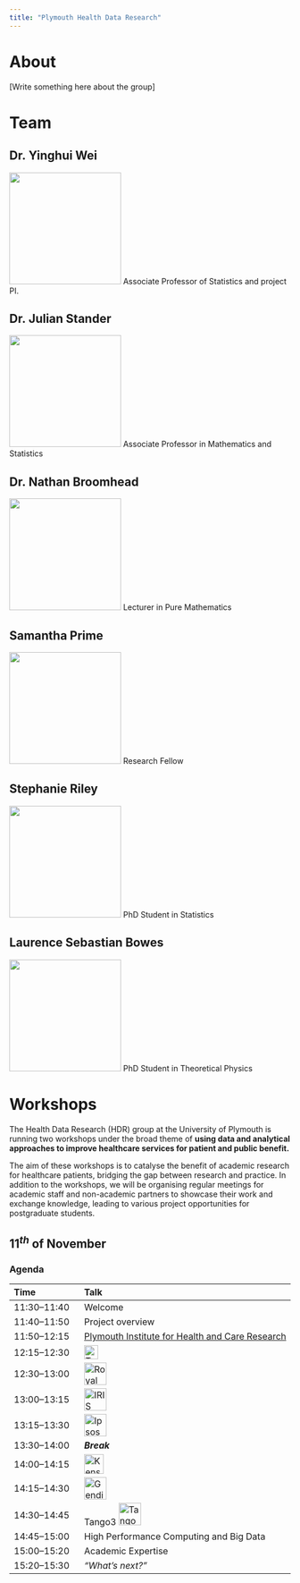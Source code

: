 ```yaml
---
title: "Plymouth Health Data Research"
---
```


# About

[Write something here about the group]

# Team

## Dr. Yinghui Wei
![](_assets/team/y_wei.jpg){height="200"}
Associate Professor of Statistics and project PI.

## Dr. Julian Stander
![](_assets/team/j_stander.jpg){height="200"}
Associate Professor in Mathematics and Statistics

## Dr. Nathan Broomhead
![](_assets/team/n_broomhead.jpg){height="200"}
Lecturer in Pure Mathematics

## Samantha Prime
![](_assets/team/s_prime.jpg){height="200"}
Research Fellow

## Stephanie Riley
![](_assets/team/s_riley.jpg){height="200"}
PhD Student in Statistics

## Laurence Sebastian Bowes
![](_assets/team/l_bowes.jpg){height="200"}
PhD Student in Theoretical Physics

# Workshops

The Health Data Research (HDR) group at the University of Plymouth is running two workshops under the broad theme of __using data and analytical approaches to improve healthcare services for patient and public benefit.__

The aim of these workshops is to catalyse the benefit of academic research for healthcare patients, bridging the gap between research and practice. In addition to the workshops, we will be organising regular meetings for academic staff and non-academic partners to showcase their work and exchange knowledge, leading to various project opportunities for postgraduate students.


## $11^{th}$ of November

### Agenda

| Time | Talk |
|:-|:-----|
| 11:30–11:40 | Welcome |
| 11:40–11:50 | Project overview |
| 11:50–12:15 | [Plymouth Institute for Health and Care Research](https://www.plymouth.ac.uk/research/institutes/health) |
| 12:15–12:30 | [![TClarke](_assets/tclarke_logo.png){height="25"}](https://www.tclarke.co.uk/) |
| 12:30–13:00 | [![Royal Cornwall Hospitals NHS Trust](_assets/rcht_logo.png){height="40"}](https://www.royalcornwall.nhs.uk/)|
| 13:00–13:15 | [![IRIS Intelligence](_assets/iris_logo.png){height="40"}](https://www.irisintelligence.com/)  |
| 13:15–13:30 | [![Ipsos](_assets/ipsos_logo.svg){height="40"}](https://www.ipsos.com/en-uk) |
| 13:30–14:00 | **_Break_** |                                
| 14:00–14:15 | [![Kensa Health](_assets/kensahealth_logo.png){height="35"}](https://www.kensahealth.co.uk/) |                               
| 14:15–14:30 | [![Gendius](_assets/gendius_logo.svg){height="40"}](https://www.gendius.co.uk/) |
| 14:30–14:45 | Tango3 [![Tango 3](_assets/tango3_logo.webp){height="40"}](https://tango3.co.uk/digital-health) |
| 14:45–15:00 | High Performance Computing and Big Data |
| 15:00–15:20 | Academic Expertise |                        
| 15:20–15:30 | _"What’s next?"_ |                               
